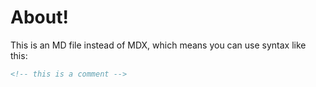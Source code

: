 # About!

This is an MD file instead of MDX, which means you can use syntax like this:

```md
<!-- this is a comment -->
```